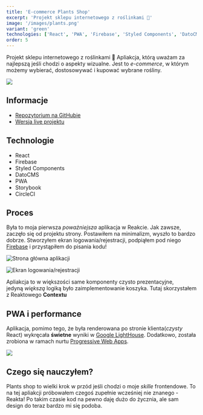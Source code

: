```yaml
---
title: 'E-commerce Plants Shop'
excerpt: 'Projekt sklepu internetowego z roślinkami 🌿'
image: '/images/plants.png'
variant: 'green'
technologies: ['React', 'PWA', 'Firebase', 'Styled Components', 'DatoCMS']
order: 5
---
```


Projekt sklepu internetowego z roślinkami 🌿 Apliakcja, którą uważam za najlepszą jeśli chodzi o aspekty wizualne. Jest to _e-commerce_, w którym możemy wybierać, dostosowywać i kupować wybrane rośliny.

![](/images/plants.png)

## Informacje

- [Repozytorium na GitHubie](https://github.com/olafsulich/E-commerce-Plants-Shop)
- [Wersja live projektu](https://plants-and-home.netlify.com)

## Technologie

- React
- Firebase
- Styled Components
- DatoCMS
- PWA
- Storybook
- CircleCI

## Proces

Była to moja pierwsza _poważniejsza_ aplikacja w Reakcie. Jak zawsze, zaczęło się od projektu strony. Postawiłem na minimalizm, wyszło to bardzo dobrze. Stworzyłem ekran logowania/rejestracji, podpiąłem pod niego [Firebase](https://firebase.google.com/) i przystąpiłem do pisania kodu!

![Strona główna aplikacji](https://camo.githubusercontent.com/6f00a4f6dbad65c050d3bd8c35dd21d6bc1db7b88b5f17877dc6f8a313e47bab/68747470733a2f2f692e6962622e636f2f76564a587753592f706c616e74747474742e706e67)

![Ekran logowania/rejestracji](https://camo.githubusercontent.com/2d3fa2dc82ab49a15c9aacdbfe9d599bce2f642a400c0d4fd75a59471fb7d794/68747470733a2f2f692e6962622e636f2f58384368316e322f53637265656e322e706e67)

Apliakcja to w większości same komponenty czysto prezentacyjne, jedyną *większą* logiką było zaimplementowanie koszyka. Tutaj skorzystałem z Reaktowego **Contextu**

## PWA i performance

Aplikacja, pomimo tego, że była renderowana po stronie klienta(_czysty_ React) wykręcała **świetne** wyniki w [Google LightHouse](https://developers.google.com/web/tools/lighthouse). Dodatkowo, została zrobiona w ramach nurtu [Progressive Web Apps](https://web.dev/progressive-web-apps/).

![](https://camo.githubusercontent.com/0b16c35368bc17362325c013a2b6aa1379befd955481bfa3e4ffac1470553bdb/68747470733a2f2f692e6962622e636f2f6a484b537a35702f706572662e706e67)

## Czego się nauczyłem?

Plants shop to wielki krok w przód jeśli chodzi o moje _skille_ frontendowe. To na tej apliakcji próbowałem czegoś zupełnie wcześniej nie znanego - Reakta! Po takim czasie kod na pewno daję dużo do życznia, ale sam design do teraz bardzo mi się podoba.
